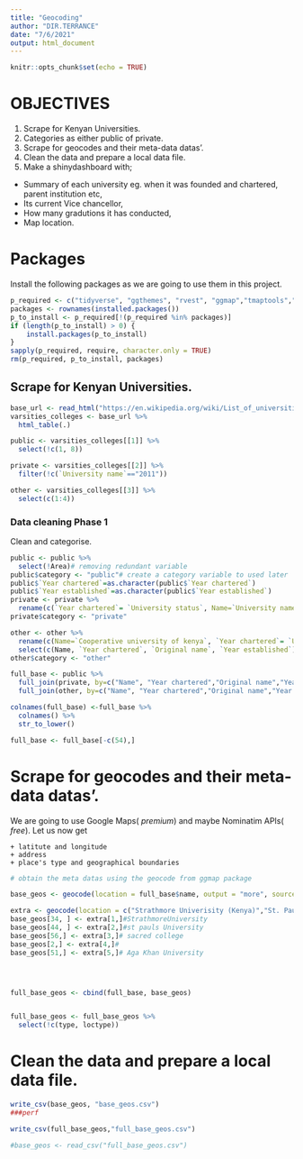 ```yaml
---
title: "Geocoding"
author: "DIR.TERRANCE"
date: "7/6/2021"
output: html_document
---
```


```r
knitr::opts_chunk$set(echo = TRUE)
```

# **OBJECTIVES**

1.    Scrape for Kenyan Universities.
2.    Categories as either public of private.
3.    Scrape for geocodes and their meta-data datas'.
4.    Clean the data and prepare a local data file.
5.    Make a shinydashboard with;
*   Summary of each university eg. when it was founded and chartered, parent institution etc,
*   Its current Vice chancellor,
*   How many gradutions it has conducted,
*   Map location.

#   Packages

Install the following packages as we are going to use them in this project.

```r
p_required <- c("tidyverse", "ggthemes", "rvest", "ggmap","tmaptools","RCurl","jsonlite","leaflet")  
packages <- rownames(installed.packages())
p_to_install <- p_required[!(p_required %in% packages)]
if (length(p_to_install) > 0) {
    install.packages(p_to_install)
}
sapply(p_required, require, character.only = TRUE)
rm(p_required, p_to_install, packages)
```


## Scrape for Kenyan Universities.

```r

base_url <- read_html("https://en.wikipedia.org/wiki/List_of_universities_and_colleges_in_Kenya")
varsities_colleges <- base_url %>% 
  html_table(.)

public <- varsities_colleges[[1]] %>% 
  select(!c(1, 8))

private <- varsities_colleges[[2]] %>% 
  filter(!c(`University name`=="2011"))

other <- varsities_colleges[[3]] %>% 
  select(c(1:4))

```

### Data cleaning __Phase 1__
Clean and categorise.

```r
public <- public %>% 
  select(!Area)# removing redundant variable
public$category <- "public"# create a category variable to used later
public$`Year chartered`=as.character(public$`Year chartered`)
public$`Year established`=as.character(public$`Year established`)
private <- private %>% 
  rename(c(`Year chartered`= `University status`, Name=`University name`))
private$category <- "private"

other <- other %>%
  rename(c(Name=`Cooperative university of kenya`, `Year chartered`= `University status`)) %>% 
  select(c(Name, `Year chartered`, `Original name`, `Year established`))
other$category <- "other"

full_base <- public %>% 
  full_join(private, by=c("Name", "Year chartered","Original name","Year established","category" ), keep=FALSE)%>% 
  full_join(other, by=c("Name", "Year chartered","Original name","Year established","category"))

colnames(full_base) <-full_base %>% 
  colnames() %>% 
  str_to_lower()

full_base <- full_base[-c(54),]
```

#   Scrape for geocodes and their meta-data datas'.

We are going to use Google Maps( _premium_) and maybe Nominatim APIs( _free_).
Let us now get 

    + latitute and longitude
    + address
    + place's type and geographical boundaries
    

```r
# obtain the meta datas using the geocode from ggmap package

base_geos <- geocode(location = full_base$name, output = "more", source = "google")

extra <- geocode(location = c("Strathmore Univerisity (Kenya)","St. Pauls Univerity(Kenya)", "Sacred Training Institute (Kenya)", "Moi University (Kenya)", "Aga Khan Univeristy(Kenya)"), output = "more", source = "google")
base_geos[34, ] <- extra[1,]#StrathmoreUniversity
base_geos[44, ] <- extra[2,]#st pauls University
base_geos[56,] <- extra[3,]# sacred college
base_geos[2,] <- extra[4,]# 
base_geos[51,] <- extra[5,]# Aga Khan University




full_base_geos <- cbind(full_base, base_geos)


full_base_geos <- full_base_geos %>% 
  select(!c(type, loctype))

```



#   Clean the data and prepare a local data file.

```r
write_csv(base_geos, "base_geos.csv")
###perf

write_csv(full_base_geos,"full_base_geos.csv")

#base_geos <- read_csv("full_base_geos.csv")
```








